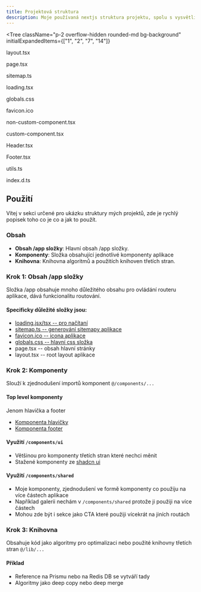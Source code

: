 ```yaml
---
title: Projektová struktura
description: Moje používaná nextjs struktura projektu, spolu s vysvětlivkamí.
---
```


<Tree
  className="p-2 overflow-hidden rounded-md bg-background"
  initialExpandedItems={["1", "2", "7", "14"]}
>
  <Folder element="src" value="1">
    <Folder value="2" element="app">
      <Link href="/docs/useful/hidden-folder">
        <Folder value="3" element="_services" />
      </Link>
      <File value="3" className="py-0 rounded-sm" isSelectable={false}>
        <p className="m-0">layout.tsx</p>
      </File>
      <File value="4" className="py-0 rounded-sm" isSelectable={false}>
        <p className="m-0">page.tsx</p>
      </File>
      <File value="5" className="py-0 rounded-sm">
        <Link href="/docs/useful/sitemap">
          <p className="m-0">sitemap.ts</p>
        </Link>
      </File>
      <File value="5" className="py-0 rounded-sm">
        <Link href="/docs/useful/loading">
          <p className="m-0">loading.tsx</p>
        </Link>
      </File>
      <File value="5" className="py-0 rounded-sm">
        <Link href="/docs/useful/globals-css">
          <p className="m-0">globals.css</p>
        </Link>
      </File>
      <File value="6" className="py-0 rounded-sm">
        <Link href="/docs/useful/favicon">
          <p className="m-0">favicon.ico</p>
        </Link>
      </File>
    </Folder>
    <Folder value="7" element="components">
      <Folder isSelectable={false} value="8" element="ui">
        <File value="9" className="py-0 rounded-sm">
          <p className="m-0">non-custom-component.tsx</p>
        </File>
      </Folder>
      <Folder isSelectable={false} value="8" element="shared">
        <File value="9" className="py-0 rounded-sm">
          <p className="m-0">custom-component.tsx</p>
        </File>
      </Folder>
      <File value="10" className="py-0 rounded-sm">
        <Link href="/docs/components/header">
          <p className="m-0">Header.tsx</p>
        </Link>
      </File>
      <File value="11" className="py-0 rounded-sm">
        <Link href="https://www.hyperui.dev/components/marketing/footers">
          <p className="m-0">Footer.tsx</p>
        </Link>
      </File>
    </Folder>
    <Folder value="12" element="lib">
      <File className="py-0 rounded-sm" isSelectable={false} value="13">
        <p className="m-0">utils.ts</p>
      </File>
    </Folder>
    <Folder value="14" element="types">
      <File className="py-0 rounded-sm" value="15">
        <Link href="/docs/useful/types">
          <p className="m-0">index.d.ts</p>
        </Link>
      </File>
    </Folder>
  </Folder>
</Tree>

## Použití

Vítej v sekci určené pro ukázku struktury mých projektů, zde je rychlý popisek toho co je co a jak to použít.

### Obsah

- **Obsah /app složky**: Hlavní obsah /app složky.
- **Komponenty**: Složka obsahující jednotlivé komponenty aplikace
- **Knihovna**: Knihovna algoritmů a použitích knihoven třetích stran.

### Krok 1: Obsah /app složky

Složka /app obsahuje mnoho důležitého obsahu pro ovládání routeru aplikace, dává funkcionalitu routování.

#### Specificky důležité složky jsou:

- [loading.jsx/tsx -- pro načítaní]("/docs/useful/loading")
- [sitemap.ts -- generování sitemapy aplikace]("/docs/useful/sitemap")
- [favicon.ico -- icona aplikace]("/docs/useful/favicon")
- [globals.css -- hlavní css složka]("/docs/useful/globals-css")
- page.tsx -- obsah hlavní stránky
- layout.tsx -- root layout aplikace

### Krok 2: Komponenty

Slouží k zjednodušení importů komponent
`@/components/...`

#### Top level komponenty

Jenom hlavička a footer

- [Komponenta hlavičky]("/docs/components/header")
- [Komponenta footer]("https://www.hyperui.dev/components/marketing/footers")

#### Využití `/components/ui`

- Většinou pro komponenty třetích stran které nechci měnit
- Stažené komponenty ze [shadcn ui](https://ui.shadcn.com/docs/components)

#### Využití `/components/shared`

- Moje komponenty, zjednodušení ve formě komponenty co použiju na více částech aplikace
- Například galerii nechám v `/components/shared` protože ji použiji na více částech
- Mohou zde být i sekce jako CTA které použiji vícekrát na jiních routách

### Krok 3: Knihovna

Obsahuje kód jako algoritmy pro optimalizaci nebo použité knihovny třetích stran
`@/lib/...`

#### Příklad

- Reference na Prismu nebo na Redis DB se vytváří tady
- Algoritmy jako deep copy nebo deep merge
